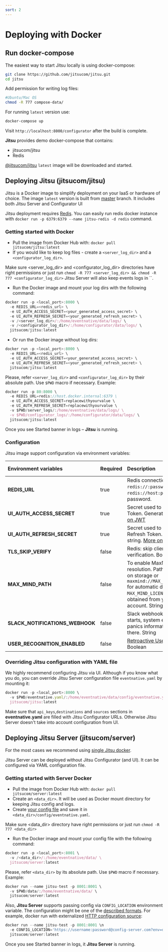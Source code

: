 ```yaml
---
sort: 2
---
```


# Deploying with Docker

## Run docker-compose

The easiest way to start Jitsu locally is using docker-compose:

```bash
git clone https://github.com/jitsucom/jitsu.git
cd jitsu
```

Add permission for writing log files:
```bash
#Ubuntu/Mac OS
chmod -R 777 compose-data/
```

For running `latest` version use:

```bash
docker-compose up
```

Visit `http://localhost:8000/configurator` after the build is complete.

**Jitsu** provides demo docker-compose that contains:
* jitsucom/jitsu
* Redis

<Hint>
    <a href="https://hub.docker.com/r/jitsucom/jitsu">@jitsucom/jitsu</a>  <code inline="true">latest</code> image will be downloaded and started.
</Hint>

## Deploying Jitsu (jitsucom/jitsu)

Jitsu is a Docker image to simplify deployment on your IaaS or hardware of choice. The image `latest` version is built from [master](https://github.com/jitsucom/jitsu/tree/master) branch.
It includes both Jitsu Server and Configurator UI

<Hint>
  Jitsu deployment requires <a href="https://redis.io/">Redis</a>.
  You can easily run redis docker instance with <code inline="true">docker run -p 6379:6379 --name jitsu-redis -d redis</code> command.
</Hint>

### Getting started with Docker

* Pull the image from Docker Hub with: `docker pull jitsucom/jitsu:latest`
* If you would like to keep log files - create a `<server_log_dir>` and a `<configurator_log_dir>`.

<Hint>
    Make sure &lt;server_log_dir&gt; and &lt;configurator_log_dir&gt; directories have right permissions or just run <code inline="true">chmod -R 777 &lt;server_log_dir&gt; && chmod -R 777 &lt;configurator_log_dir&gt;</code>
</Hint>

<Hint>
    Jitsu Server will also keep events logs in `<server_log_dir>`.
</Hint>

* Run the Docker image and mount your log dirs with the following command:

```javascript
docker run -p <local_port>:8000 \
  -e REDIS_URL=<redis_url> \
  -e UI_AUTH_ACCESS_SECRET=<your_generated_access_secret> \
  -e UI_AUTH_REFRESH_SECRET=<your_generated_refresh_secret> \ 
  -v /<server_log_dir>/:/home/eventnative/data/logs/ \
  -v /<configurator_log_dir>/:/home/configurator/data/logs/ \
  jitsucom/jitsu:latest
```

* Or run the Docker image without log dirs:

```javascript
docker run -p <local_port>:8000 \
  -e REDIS_URL=<redis_url> \
  -e UI_AUTH_ACCESS_SECRET=<your_generated_access_secret> \ 
  -e UI_AUTH_REFRESH_SECRET=<your_generated_refresh_secret> \
  jitsucom/jitsu:latest
```

Please, refer `<server_log_dir>` and `<configurator_log_dir>` by their absolute path. Use `$PWD` macro if necessary.
Example:

```javascript
docker run -p 80:8000 \
  -e REDIS_URL=redis://host.docker.internal:6379 \
  -e UI_AUTH_ACCESS_SECRET=replacewithyourvalue \
  -e UI_AUTH_REFRESH_SECRET=replacewithyourvalue \
  -v $PWD/server_logs/:/home/eventnative/data/logs/ \
  -v $PWD/configurator_logs/:/home/configurator/data/logs/ \
  jitsucom/jitsu:latest
```

Once you see Started banner in logs – **Jitsu** is running.

### Configuration

Jitsu image support configuration via environment variables:

| Environment variables | Required | Description | Default value |
| :--- | :--- | :--- | :--- |
| **REDIS_URL** | true | Redis connection string: <code inline="true">redis://:password@host:port</code> or <code inline="true">redis://host:port</code> without password. |  |
| **UI_AUTH_ACCESS_SECRET** | true | Secret used to sign JWT Access Token. Generated string. [More on JWT](https://jwt.io/introduction) |  |
| **UI_AUTH_REFRESH_SECRET** | true | Secret used to sign JWT Refresh Token. Generated string. [More on JWT](https://jwt.io/introduction) |  |
| **TLS_SKIP_VERIFY** | false | Redis: skip client certificate verification. Boolean | `false` |
| **MAX_MIND_PATH** | false | To enable MaxMind geo resolution. Path to maxmind db on storage or `maxmind://MAX_MIND_LICENSE_KEY` for automatic download. `MAX_MIND_LICENSE_KEY` can be obtained from your MaxMind account. String |  |
| **SLACK_NOTIFICATIONS_WEBHOOK** | false | Slack webhook URL. Server starts, system errors, and panics information will be sent there. String | `false` |
| **USER_RECOGNITION_ENABLED** | false | [Retroactive User Recognition](https://jitsu.com/docs/other-features/retroactive-user-recognition). Boolean | `true` |

### Overriding Jitsu configuration with YAML file

We highly recommend configuring Jitsu via UI. Although if you know what you do, you can override Jitsu Server configuration file `eventnative.yaml` by mounting it:

```javascript
docker run -p <local_port>:8000 \
  -v $PWD/eventnative.yaml/:/home/eventnative/data/config/eventnative.yaml \
  jitsucom/jitsu:latest
```

<Hint>
  Make sure that <code inline="true">api_keys</code>,<code inline="true">destinations</code> and <code inline="true">sources</code> sections in <b>eventnative.yaml</b> are filled with
  Jitsu Configurator URLs. Otherwise Jitsu Server doesn't take into account configuration from UI.
</Hint>


## Deploying Jitsu Server (jitsucom/server)

For the most cases we recommend using [single Jitsu docker](#getting-started-with-docker).

Jitsu Server can be deployed without Jitsu Configurator (and UI). It can be configured via YAML configuration file.

### Getting started with Server Docker

* Pull the image from Docker Hub with: `docker pull jitsucom/server:latest`
* Create an `<data_dir>`. It will be used as Docker mount directory for keeping Jitsu config and logs.
* Create [your config file](/docs/configuration/) and save it in `<data_dir>/config/eventnative.yaml`.

<Hint>
  Make sure &lt;data_dir&gt; directory have right permissions or just run <code inline="true">chmod -R 777 &lt;data_dir&gt;</code>
</Hint>

* Run the Docker image and mount your config file with the following command:

```javascript
docker run -p <local_port>:8001 \
  -v /<data_dir>/:/home/eventnative/data/ \
  jitsucom/server:latest
```

Please, refer `<data_dir>` by its absolute path. Use `$PWD` macro if necessary. Example:

```javascript
docker run --name jitsu-test -p 8001:8001 \
  -v $PWD/data/:/home/eventnative/data/ \
  jitsucom/server:latest
```

Also, **Jitsu Server** supports passing config via `CONFIG_LOCATION` environment variable. The configuration might be one of the [described formats](/docs/deployment/configuration-source). For example, docker run with externalized [HTTP configuration source](/docs/deployment/configuration-source#http-source):

```javascript
docker run --name jitsu-test -p 8001:8001 \n
  -e CONFIG_LOCATION='https://username:password@config-server.com?env=dev' \
  jitsucom/server:latest
```


Once you see Started banner in logs, it **Jitsu Server** is running.
